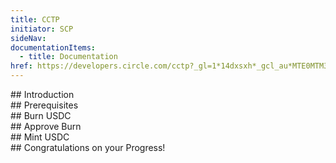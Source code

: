 ```yaml
---
title: CCTP
initiator: SCP
sideNav:
documentationItems:
  - title: Documentation
href: https://developers.circle.com/cctp?_gl=1*14dxsxh*_gcl_au*MTE0MTM3NDQ5NC4xNzEwMzM0MDU0*_ga*MTI2NTAzNzIyMy4xNzEwMzM0MDU0*_ga_GJDVPCQNRV*MTcxMDMzNDA1NC4xLjEuMTcxMDMzNDA4NC4zMC4wLjA.
---
```



<Section>
  ## Introduction

  <Introduction />
</Section>

<Section>
  ## Prerequisites

  <Prerequisites />
</Section>

<Section>
  ## Burn USDC

  <BurnUSDC />
</Section>

<Section>
  ## Approve Burn

  <ApproveBurn />
</Section>

<Section>
  ## Mint USDC

  <MintUSDC />
</Section>

<Section>
  ## Congratulations on your Progress!

  <NextSteps />
</Section>
